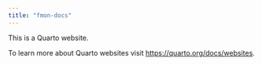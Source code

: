 ```yaml
---
title: "fmon-docs"
---
```


This is a Quarto website.

To learn more about Quarto websites visit <https://quarto.org/docs/websites>.
